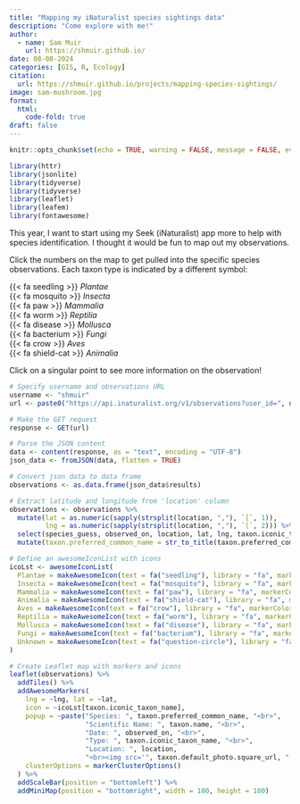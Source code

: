 ```yaml
---
title: "Mapping my iNaturalist species sightings data"
description: "Come explore with me!"
author:
  - name: Sam Muir
    url: https://shmuir.github.io/
date: 08-08-2024
categories: [GIS, R, Ecology]
citation:
  url: https://shmuir.github.io/projects/mapping-species-sightings/
image: sam-mushroom.jpg
format:
  html:
    code-fold: true
draft: false
---
```


```r
knitr::opts_chunk$set(echo = TRUE, warning = FALSE, message = FALSE, eval = TRUE)
```

```r
library(httr)
library(jsonlite)
library(tidyverse)
library(tidyverse)
library(leaflet)
library(leafem)
library(fontawesome)
```

This year, I want to start using my Seek (iNaturalist) app more to help with species identification. I thought it would be fun to map out my observations. 

Click the numbers on the map to get pulled into the specific species observations. Each taxon type is indicated by a different symbol:

{{< fa seedling >}} *Plantae*  
{{< fa mosquito >}} *Insecta*  
{{< fa paw >}} *Mammalia*  
{{< fa worm >}} *Reptilia*  
{{< fa disease >}} *Mollusca*  
{{< fa bacterium >}} *Fungi*  
{{< fa crow >}} *Aves*  
{{< fa shield-cat >}} *Animalia*   


Click on a singular point to see more information on the observation!

```r
# Specify username and observations URL
username <- "shmuir"
url <- paste0("https://api.inaturalist.org/v1/observations?user_id=", username)

# Make the GET request
response <- GET(url)

# Parse the JSON content
data <- content(response, as = "text", encoding = "UTF-8")
json_data <- fromJSON(data, flatten = TRUE)

# Convert json data to data frame
observations <- as.data.frame(json_data$results)

# Extract latitude and longitude from 'location' column
observations <- observations %>%
  mutate(lat = as.numeric(sapply(strsplit(location, ","), `[`, 1)),
         lng = as.numeric(sapply(strsplit(location, ","), `[`, 2))) %>%
  select(species_guess, observed_on, location, lat, lng, taxon.iconic_taxon_name, taxon.default_photo.square_url, taxon.name, taxon.preferred_common_name) %>%
  mutate(taxon.preferred_common_name = str_to_title(taxon.preferred_common_name))

# Define an awesomeIconList with icons
icoLst <- awesomeIconList(
  Plantae = makeAwesomeIcon(text = fa("seedling"), library = "fa", markerColor = "white"),
  Insecta = makeAwesomeIcon(text = fa("mosquito"), library = "fa", markerColor = "white"),
  Mammalia = makeAwesomeIcon(text = fa("paw"), library = "fa", markerColor = "white"),
  Animalia = makeAwesomeIcon(text = fa("shield-cat"), library = "fa", markerColor = "white"),
  Aves = makeAwesomeIcon(text = fa("crow"), library = "fa", markerColor = "white"),
  Reptilia = makeAwesomeIcon(text = fa("worm"), library = "fa", markerColor = "white"),
  Mollusca = makeAwesomeIcon(text = fa("disease"), library = "fa", markerColor = "white"),
  Fungi = makeAwesomeIcon(text = fa("bacterium"), library = "fa", markerColor = "white"),
  Unknown = makeAwesomeIcon(text = fa("question-circle"), library = "fa", markerColor = "gray")
)

# Create Leaflet map with markers and icons
leaflet(observations) %>%
  addTiles() %>%
  addAwesomeMarkers(
    lng = ~lng, lat = ~lat,
    icon = ~icoLst[taxon.iconic_taxon_name],
    popup = ~paste("Species: ", taxon.preferred_common_name, "<br>",
                   "Scientific Name: ", taxon.name, "<br>",
                   "Date: ", observed_on, "<br>",
                   "Type: ", taxon.iconic_taxon_name, "<br>",
                   "Location: ", location,
                   "<br><img src='", taxon.default_photo.square_url, "' alt='Species Image' style='width:50px;height:50px;'>"),
    clusterOptions = markerClusterOptions()
  ) %>%
  addScaleBar(position = "bottomleft") %>%
  addMiniMap(position = "bottomright", width = 100, height = 100)
```

